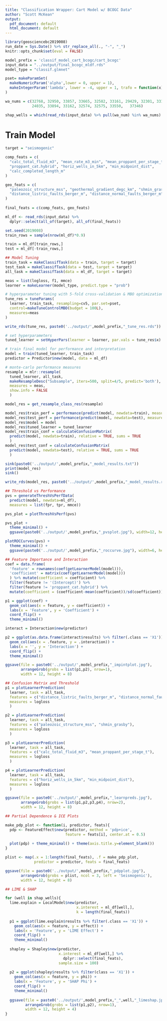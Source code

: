```yaml
---
title: "Classification Wrapper: Cart Model w/ BCOGC Data"
author: "Scott McKean"
output:
  pdf_document: default
  html_document: default
---
```


```r
library(geosciencebc2019008)
run_date = Sys.Date() %>% str_replace_all(., "-", "_")
knitr::opts_chunk$set(eval = FALSE)

model_prefix = 'classif_model_cart_bcogc/cart_bcogc'
input_data = "../output/final_bcogc_mldf.rds"
model_type = "classif.glmnet"

pset= makeParamSet(
  makeNumericParam('alpha',lower = 0, upper = 1),
  makeIntegerParam('lambda', lower = -4, upper = 1, trafo = function(x) 10^x)
)

wa_nums = c(32768, 32950, 33857, 33665, 32582, 33161, 29429, 32301, 33113,
            24035, 33894, 33162, 32574, 32575, 33550,	37346)

shap_wells = which(read_rds(input_data) %>% pull(wa_num) %in% wa_nums)

```

# Train Model

```r
target = "seismogenic"

comp_feats = c(
  "calc_total_fluid_m3", "mean_rate_m3_min", "mean_proppant_per_stage_t",
  "proppant_cat.hybrid", "horiz_wells_in_5km", "min_midpoint_dist",
  "calc_completed_length_m"
)

geo_feats = c(
  "paleozoic_structure_mss", "geothermal_gradient_degc_km", "shmin_grasby",
  "distance_listric_faults_berger_m", "distance_normal_faults_berger_m"
)
 
final_feats = c(comp_feats, geo_feats)

ml_df <- read_rds(input_data) %>%
  dplyr::select(all_of(target), all_of(final_feats))

set.seed(2019008)
train_rows = sample(nrow(ml_df)*0.9)

train = ml_df[train_rows,]
test = ml_df[-train_rows,]

## Model Tuning
train_task = makeClassifTask(data = train, target = target)
test_task = makeClassifTask(data = test, target = target)
all_task = makeClassifTask(data = ml_df, target = target)

meas = list(logloss, f1, mmce)
learner = makeLearner(model_type, predict.type = "prob")

# hyperparameter tuning with 5-fold cross-validation & MBO optimization
tune_res = tuneParams(
  learner, train_task, resampling=cv5, par.set=pset, 
  control=makeTuneControlMBO(budget = 100L),
  measures=meas
)

write_rds(tune_res, paste0('../output/',model_prefix,"_tune_res.rds"))

# set hyperparameters
tuned_learner = setHyperPars(learner = learner, par.vals = tune_res$x)

# train final model for performance and interpretation
model = train(tuned_learner, train_task)
predictor = Predictor$new(model, data = ml_df)

# monte-carlo performance measures
resample = mlr::resample(
  tuned_learner, all_task, 
  makeResampleDesc("Subsample", iters=500, split=4/5, predict='both'),  
  measures = meas,
  show.info = FALSE
  )

model_res = get_resample_class_res(resample)

model_res$train_perf = performance(predict(model, newdata=train), measures = meas)
model_res$test_perf = performance(predict(model, newdata=test), measures = meas)
model_res$model = model
model_res$tuned_learner = tuned_learner
model_res$train_conf = calculateConfusionMatrix(
  predict(model, newdata=train), relative = TRUE, sums = TRUE
  )
model_res$test_conf = calculateConfusionMatrix(
  predict(model, newdata=test), relative = TRUE, sums = TRUE
  )

sink(paste0('../output/',model_prefix,"_model_results.txt"))
print(model_res)
sink()

write_rds(model_res, paste0('../output/',model_prefix,"_model_results.rds"))

## Threshold vs Performance
pvs = generateThreshVsPerfData(
  predict(model, newdata=ml_df), 
  measures = list(fpr, tpr, mmce))

pvs_plot = plotThreshVsPerf(pvs)

pvs_plot +
  theme_minimal() +
  ggsave(paste0('../output/',model_prefix,"_pvsplot.jpg"), width=12, height=8)

plotROCCurves(pvs) +
  theme_minimal() +
  ggsave(paste0('../output/',model_prefix,"_roccurve.jpg"), width=6, height=6)

## Feature Importance and Interaction
coef = data.frame(
  'feature' = rownames(coef(getLearnerModel(model))),
  'coefficient' = matrix(coef(getLearnerModel(model)))
  ) %>% mutate(coefficient = coefficient) %>% 
  filter(feature != '(Intercept)') %>%
  filter(feature != 'proppant_cat.hybrid') %>%
  mutate(coefficient = (coefficient-mean(coefficient))/sd(coefficient))

p1 = ggplot(coef) +
  geom_col(aes(x = feature, y = coefficient)) +
  labs(x = 'Feature', y = 'Coefficient') +
  coord_flip() +
  theme_minimal()

interact = Interaction$new(predictor)

p2 = ggplot(as.data.frame(interact$results) %>% filter(.class == 'X1')) +
  geom_col(aes(x = .feature, y = .interaction)) +
  labs(x = '', y = 'Interaction') +
  coord_flip() +
  theme_minimal()

ggsave(file = paste0('../output/',model_prefix,"_impintplot.jpg"), 
       arrangeGrob(grobs = list(p1,p2), nrow=1),
       width = 12, height = 8)

## Confusion Matrix and Threshold
p1 = plotLearnerPrediction(
  learner, task = all_task, 
  features = c("distance_listric_faults_berger_m", "distance_normal_faults_berger_m"),
  measures = logloss
  )

p2 = plotLearnerPrediction(
  learner, task = all_task, 
  features = c("paleozoic_structure_mss", "shmin_grasby"),
  measures = logloss
  )

p3 = plotLearnerPrediction(
  learner, task = all_task, 
  features = c("calc_total_fluid_m3", "mean_proppant_per_stage_t"),
  measures = logloss
  )

p4 = plotLearnerPrediction(
  learner, task = all_task, 
  features = c("horiz_wells_in_5km", "min_midpoint_dist"),
  measures = logloss
  )

ggsave(file = paste0('../output/',model_prefix,"_learnpreds.jpg"), 
       arrangeGrob(grobs = list(p1,p2,p3,p4), nrow=2),
       width = 12, height = 8)

## Partial Dependence & ICE Plots

make_pdp_plot <- function(i, predictor, feats){
  pdp <- FeatureEffect$new(predictor, method = 'pdp+ice', 
                           feature = feats[i], center.at = 0.5)
  
  plot(pdp) + theme_minimal() + theme(axis.title.y=element_blank())
}

plist <- map(.x = 1:length(final_feats), .f = make_pdp_plot,
             predictor = predictor, feats = final_feats)

ggsave(file = paste0('../output/',model_prefix,"_pdpplot.jpg"), 
       arrangeGrob(grobs = plist, ncol = 3, left = 'Seismogenic'),
       width = 12, height = 8)

## LIME & SHAP

for (well in shap_wells){
  lime.explain = LocalModel$new(predictor, 
                                x.interest = ml_df[well,],
                                k = length(final_feats))
  
  p1 = ggplot(lime.explain$results %>% filter(.class == 'X1')) +
    geom_col(aes(x = feature, y = effect)) +
    labs(x = 'Feature', y = 'LIME Effect') +
    coord_flip() +
    theme_minimal()
  
  shapley = Shapley$new(predictor,
                        x.interest = ml_df[well,] %>% 
                          dplyr::select(final_feats),
                        sample.size = 100)
  
  p2 = ggplot(shapley$results %>% filter(class == 'X1')) +
    geom_col(aes(x = feature, y = phi)) +
    labs(x = 'Feature', y = 'SHAP Phi') +
    coord_flip() +
    theme_minimal()
  
  ggsave(file = paste0('../output/',model_prefix,"_",well,"_limeshap.jpg"),
         arrangeGrob(grobs = list(p1,p2), nrow=1),
         width = 12, height = 4)
}
```
